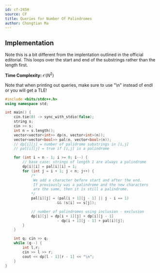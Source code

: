 ```yaml
---
id: cf-245H
source: CF
title: Queries for Number Of Palindromes
author: Chongtian Ma
---
```

## Implementation

Note this is a bit different from the implentation outlined in the official
editorial. This loops over the start and end of the substrings rather than the
length first.

**Time Complexity:** $\mathcal{O}(N^2)$

<LanguageSection>

<CPPSection>

<Warning title="Tight Constraints">
Note that when printing out queries, make sure to use "\n" instead of endl or you will get a TLE!
</Warning>

```cpp
#include <bits/stdc++.h>
using namespace std;

int main() {
	cin.tie(0) -> sync_with_stdio(false);
	string s;
	cin >> s;
	int n = s.length();
	vector<vector<int>> dp(n, vector<int>(n));
	vector<vector<bool>> pal(n, vector<bool>(n));
	// dp[i][j] = number of palidrome substrings in [i,j]
	// pal[i][j] = true if [i,j] is a palindrome

	for (int i = n - 1; i >= 0; i--) {
		// base case: strings of length 1 are always a palindrome
		dp[i][i] = pal[i][i] = 1;
		for (int j = i + 1; j < n; j++) {
			/*
			 We add a character before start and after the end.
			 If previously was a palindrome and the new characters
			 are the same, then it is still a palindrome.
			*/
			pal[i][j] = (pal[i + 1][j - 1] || j - i == 1)
						&& (s[i] == s[j]);

			// number of palindromes using inclusion - exclusion
			dp[i][j] = dp[i + 1][j] + dp[i][j - 1]
					    - dp[i + 1][j - 1] + pal[i][j];
		}
	}

	int q; cin >> q;
	while (q--) {
		int l,r; 
		cin >> l >> r;
		cout << dp[l - 1][r - 1] << "\n";
	}
}

```

</CPPSection>

</LanguageSection>

